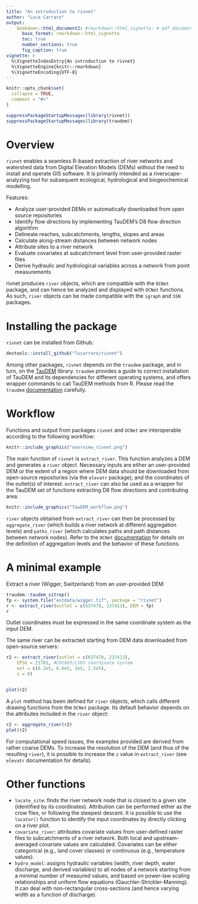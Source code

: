 ```yaml
---
title: "An introduction to rivnet"
author: "Luca Carraro"
output: 
    bookdown::html_document2: #rmarkdown::html_vignette: # pdf_document 
      base_format: rmarkdown::html_vignette
      toc: true
      number_sections: true
      fig_caption: true
vignette: >
  %\VignetteIndexEntry{An introduction to rivnet}
  %\VignetteEngine{knitr::rmarkdown}
  %\VignetteEncoding{UTF-8}
---
```


```r
knitr::opts_chunk$set(
  collapse = TRUE,
  comment = "#>"
)
``` 

```r
suppressPackageStartupMessages(library(rivnet))
suppressPackageStartupMessages(library(traudem))
```


# Overview

`rivnet` enables a seamless R-based extraction of river networks and watershed data from Digital Elevation Models (DEMs) without the need to install and operate GIS software. It is primarily intended as a riverscape-analyzing tool for subsequent ecological, hydrological and biogeochemical modelling.

Features:

* Analyze user-provided DEMs or automatically downloaded from open source repositories
* Identify flow directions by implementing TauDEM's D8 flow direction algorithm
* Delineate reaches, subcatchments, lengths, slopes and areas
* Calculate along-stream distances between network nodes
* Attribute sites to a river network
* Evaluate covariates at subcatchment level from user-provided raster files
* Derive hydraulic and hydrological variables across a network from point measurements

rivnet produces `river` objects, which are compatible with the `OCNet` package, and can hence be analyzed and displayed with `OCNet` functions. As such, `river` objects can be made compatible with the `igraph` and `SSN` packages.

# Installing the package

`rivnet` can be installed from Github:

```r
devtools::install_github("lucarraro/rivnet")
```

Among other packages, `rivnet` depends on the `traudem` package, and in turn, on the [TauDEM](https://hydrology.usu.edu/taudem/taudem5/) library. `traudem` provides a guide to correct installation of TauDEM and its dependencies for different operating systems, and offers wrapper commands to call TauDEM methods from R. Please read the `traudem` [documentation](https://lucarraro.github.io/traudem) carefully.

# Workflow

Functions and output from packages `rivnet` and `OCNet` are interoperable according to the following workflow:

```r
knitr::include_graphics("overview_rivnet.png")
```

The main function of `rivnet` is `extract_river`. This function analyzes a DEM and generates a `river` object. Necessary inputs are either an user-provided DEM or the extent of a region where DEM data should be downloaded from open-source repositories (via the `elevatr` package); and the coordinates of the outlet(s) of interest. `extract_river` can also be used as a wrapper for the TauDEM set of functions extracting D8 flow directions and contributing area:

```r
knitr::include_graphics("TauDEM_workflow.png")
```

`river` objects obtained from `extract_river` can then be processed by `aggregate_river` (which builds a river network at different aggregation levels) and `paths_river` (which calculates paths and path distances between network nodes). Refer to the `OCNet` [documentation](https://lucarraro.github.io/OCNet/articles/OCNet.html) for details on the definition of aggregation levels and the behavior of these functions.

# A minimal example

Extract a river (Wigger, Switzerland) from an user-provided DEM:
```r
traudem::taudem_sitrep()
fp <- system.file("extdata/wigger.tif", package = "rivnet")
r <- extract_river(outlet = c(637478, 237413), DEM = fp)
r
```
Outlet coordinates must be expressed in the same coordinate system as the input DEM.

The same river can be extracted starting from DEM data downloaded from open-source servers:
```r
r2 <- extract_river(outlet = c(637478, 237413),
	EPSG = 21781, #CH1903/LV03 coordinate system
	ext = c(6.2e5, 6.6e5, 2e5, 2.5e5),
	z = 8)


plot(r2)

```

A `plot` method has been defined for `river` objects, which calls different drawing functions from the `OCNet` package. Its default behavior depends on the attributes included in the `river` object:
```r
r2 <- aggregate_river(r2)
plot(r2)

```

For computational speed issues, the examples provided are derived from rather coarse DEMs. To increase the resolution of the DEM (and thus of the resulting `river`), it is possible to increase the `z` value in `extract_river` (see `elevatr` documentation for details).

# Other functions

* `locate_site`: finds the river network node that is closest to a given site (identified by its coordinates). Attribution can be performed either as the crow flies, or following the steepest descent. It is possible to use the `locator()` function to identify the input coordinates by directly clicking on a river plot.
* `covariate_river`: attributes covariate values from user-defined raster files to subcatchments of a river network. Both local and upstream-averaged covariate values are calculated. Covariates can be either categorical (e.g., land cover classes) or continuous (e.g., temperature values).
* `hydro_model`: assigns hydraulic variables (width, river depth, water discharge, and derived variables) to all nodes of a network starting from a minimal number of measured values, and based on power-law scaling relationships and uniform flow equations (Gauchler-Strickler-Manning). It can deal with non-rectangular cross-sections (and hence varying width as a function of discharge).

